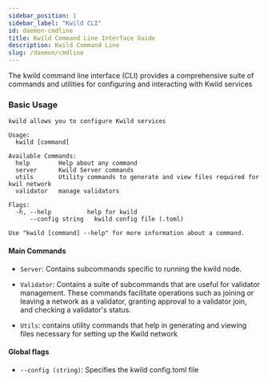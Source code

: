 ```yaml
---
sidebar_position: 1
sidebar_label: "Kwild CLI"
id: daemon-cmdline
title: Kwild Command Line Interface Guide
description: Kwild Command Line
slug: /daemon/cmdline
---
```


The kwild command line interface (CLI) provides a comprehensive suite of commands and utilities for configuring and interacting with Kwild services

### Basic Usage

``` kwild --help
kwild allows you to configure Kwild services

Usage:
  kwild [command]

Available Commands:
  help        Help about any command
  server      Kwild Server commands
  utils       Utility commands to generate and view files required for kwil network
  validator   manage validators

Flags:
  -h, --help          help for kwild
      --config string   kwild config file (.toml)

Use "kwild [command] --help" for more information about a command.
```

#### Main Commands

- `Server`: Contains subcommands specific to running the kwild node.

- `Validator`: Contains a suite of subcommands that are useful for validator management. These commands facilitate operations such as joining or leaving a network as a validator, granting approval to a validator join, and checking a validator's status.

- `Utils`: contains utility commands that help in generating and viewing files necessary for setting up the Kwild network

#### Global flags

- `--config (string)`: Specifies the kwild config.toml file
